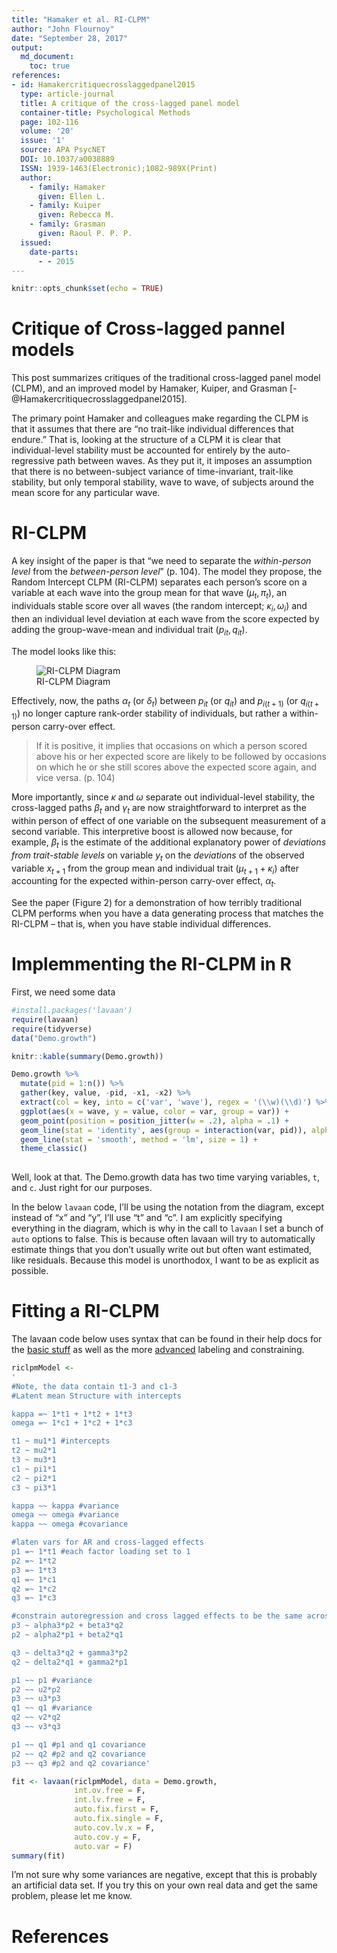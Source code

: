 ```yaml
---
title: "Hamaker et al. RI-CLPM"
author: "John Flournoy"
date: "September 28, 2017"
output: 
  md_document:
    toc: true
references:
- id: Hamakercritiquecrosslaggedpanel2015
  type: article-journal
  title: A critique of the cross-lagged panel model
  container-title: Psychological Methods
  page: 102-116
  volume: '20'
  issue: '1'
  source: APA PsycNET
  DOI: 10.1037/a0038889
  ISSN: 1939-1463(Electronic);1082-989X(Print)
  author:
    - family: Hamaker
      given: Ellen L.
    - family: Kuiper
      given: Rebecca M.
    - family: Grasman
      given: Raoul P. P. P.
  issued:
    date-parts:
      - - 2015
---
```


```r
knitr::opts_chunk$set(echo = TRUE)
```

# Critique of Cross-lagged pannel models

This post summarizes critiques of the traditional cross-lagged panel model (CLPM), and an improved model by Hamaker, Kuiper, and Grasman  [-@Hamakercritiquecrosslaggedpanel2015].

The primary point Hamaker and colleagues make regarding the CLPM is that it assumes that there are "no trait-like individual differences that endure." That is, looking at the structure of a CLPM it is clear that individual-level stability must be accounted for entirely by the auto-regressive path between waves. As they put it, it imposes an assumption that there is no between-subject variance of time-invariant, trait-like stability, but only temporal stability, wave to wave, of subjects around the mean score for any particular wave.

# RI-CLPM

A key insight of the paper is that "we need to separate the _within-person level_ from the _between-person level_" (p. 104). The model they propose, the Random Intercept CLPM (RI-CLPM) separates each person's score on a variable at each wave into the group mean for that wave ($\mu_{t}, \pi_{t}$), an individuals stable score over all waves (the random intercept; $\kappa_{i}, \omega_{i}$) and then an individual level deviation at each wave from the score expected by adding the group-wave-mean and individual trait ($p_{it}, q_{it}$).

The model looks like this:

![RI-CLPM Diagram](hamaker-diagram.png)

Effectively, now, the paths $\alpha_{t}$ (or $\delta_{t}$) between $p_{it}$ (or $q_{it}$) and $p_{i(t+1)}$ (or $q_{i(t+1)}$) no longer capture rank-order stability of individuals, but rather a within-person carry-over effect.

>If it is positive, it implies that occasions on which a person scored above his or her expected score are likely to be followed by occasions on which he or she still scores above the expected score again, and vice versa. (p. 104)

More importantly, since $\kappa$ and $\omega$ separate out individual-level stability, the cross-lagged paths $\beta_{t}$ and $\gamma_{t}$ are now straightforward to interpret as the within person of effect of one variable on the subsequent measurement of a second variable. This interpretive boost is allowed now because, for example, $\beta_{t}$ is the estimate of the additional explanatory power of _deviations from trait-stable levels_ on variable $y_{t}$ on the _deviations_ of the observed variable $x_{t+1}$ from the group mean and individual trait ($\mu_{t+1} + \kappa_{i}$) after accounting for the expected within-person carry-over effect, $\alpha_{t}$. 

See the paper (Figure 2) for a demonstration of how terribly traditional CLPM performs when you have a data generating process that matches the RI-CLPM -- that is, when you have stable individual differences.

# Implemmenting the RI-CLPM in R

First, we need some data

```r
#install.packages('lavaan')
require(lavaan)
require(tidyverse)
data("Demo.growth")

knitr::kable(summary(Demo.growth))

Demo.growth %>%
  mutate(pid = 1:n()) %>%
  gather(key, value, -pid, -x1, -x2) %>%
  extract(col = key, into = c('var', 'wave'), regex = '(\\w)(\\d)') %>%
  ggplot(aes(x = wave, y = value, color = var, group = var)) +
  geom_point(position = position_jitter(w = .2), alpha = .1) +
  geom_line(stat = 'identity', aes(group = interaction(var, pid)), alpha = .04) + 
  geom_line(stat = 'smooth', method = 'lm', size = 1) + 
  theme_classic()
  
```

Well, look at that. The Demo.growth data has two time varying variables, `t`, and `c`. Just right for our purposes.

In the below `lavaan` code, I'll be using the notation from the diagram, except instead of "x" and "y", I'll use "t" and "c". I am explicitly specifying everything in the diagram, which is why in the call to `lavaan` I set a bunch of `auto` options to false. This is because often lavaan will try to automatically estimate things that you don't usually write out but often want estimated, like residuals. Because this model is unorthodox, I want to be as explicit as possible.

# Fitting a RI-CLPM

The lavaan code below uses syntax that can be found in their help docs for the [basic stuff](http://lavaan.ugent.be/tutorial/syntax1.html) as well as the more [advanced](http://lavaan.ugent.be/tutorial/syntax2.html) labeling and constraining.

```r
riclpmModel <- 
'
#Note, the data contain t1-3 and c1-3
#Latent mean Structure with intercepts

kappa =~ 1*t1 + 1*t2 + 1*t3
omega =~ 1*c1 + 1*c2 + 1*c3

t1 ~ mu1*1 #intercepts
t2 ~ mu2*1
t3 ~ mu3*1
c1 ~ pi1*1
c2 ~ pi2*1
c3 ~ pi3*1

kappa ~~ kappa #variance
omega ~~ omega #variance
kappa ~~ omega #covariance

#laten vars for AR and cross-lagged effects
p1 =~ 1*t1 #each factor loading set to 1
p2 =~ 1*t2
p3 =~ 1*t3
q1 =~ 1*c1
q2 =~ 1*c2
q3 =~ 1*c3

#constrain autoregression and cross lagged effects to be the same across both lags.
p3 ~ alpha3*p2 + beta3*q2
p2 ~ alpha2*p1 + beta2*q1

q3 ~ delta3*q2 + gamma3*p2
q2 ~ delta2*q1 + gamma2*p1

p1 ~~ p1 #variance
p2 ~~ u2*p2
p3 ~~ u3*p3
q1 ~~ q1 #variance
q2 ~~ v2*q2
q3 ~~ v3*q3

p1 ~~ q1 #p1 and q1 covariance
p2 ~~ q2 #p2 and q2 covariance
p3 ~~ q3 #p2 and q2 covariance'

fit <- lavaan(riclpmModel, data = Demo.growth,
              int.ov.free = F,
              int.lv.free = F,
              auto.fix.first = F,
              auto.fix.single = F,
              auto.cov.lv.x = F,
              auto.cov.y = F,
              auto.var = F)
summary(fit)
```

I'm not sure why some variances are negative, except that this is probably an artificial data set. If you try this on your own real data and get the same problem, please let me know.

# References